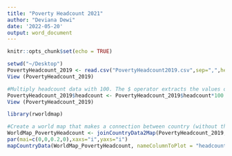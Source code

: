 ```yaml
---
title: "Poverty Headcount 2021"
author: "Deviana Dewi"
date: '2022-05-20'
output: word_document
---
```


```r
knitr::opts_chunk$set(echo = TRUE)
```

```r
setwd("~/Desktop")
PovertyHeadcount_2019 <- read.csv("PovertyHeadcount2019.csv",sep=",",header = TRUE)
View (PovertyHeadcount_2019)
```

```r
#Multiply headcount data with 100. The $ operator extracts the values of the column that we want to multiply, and the * operator telly R that we want to multiply the values before the * sign by the values after the * sign.
PovertyHeadcount_2019$headcount <- PovertyHeadcount_2019$headcount*100
View (PovertyHeadcount_2019)
```


```r
library(rworldmap)

#Create a world map that makes a connection between country (without the code so it will be "NAME") and the column country_name 
WorldMap_PovertyHeadcount <- joinCountryData2Map(PovertyHeadcount_2019, joinCode = "NAME", nameJoinColumn = "countryname")
par(mai=c(0,0,0.2,0),xaxs="i",yaxs="i")
mapCountryData(WorldMap_PovertyHeadcount, nameColumnToPlot = "headcount", mapTitle = "Poverty Headcount Ratio at $1.90 a day, 2019", colourPalette = c("#e0f3db","#ccebc5","#a8ddb5","#7bccc4","#4eb3d3","#2b8cbe","#0868ac","#084081"), oceanCol = "gray", missingCountryCol = 'white') 
``` 
